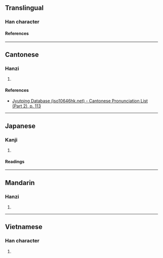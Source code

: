 {{character info/new}}
==Translingual==

===Han character===
{{Han char|rn=64|rad=手|as=05|sn=8|four=|canj=QMFM|ids=⿰扌丕}}

====References====
{{Han ref|kx=0424.010|dkj=11923|dj=0771.140|hdz=31849.050|uh=62B7}}

----

==Cantonese==

===Hanzi===
{{yue-hanzi|jyut=[[pei1]]|y=pei1}}

# {{defn|lang=yue|sort=手05}}

====References====
* [http://www.iso10646hk.net/jp/document/download.jsp Jyutping Database (iso10646hk.net) - Cantonese Pronunciation List (Part 2), p. 113]

----

==Japanese==

===Kanji===
{{ja-kanji|grade=|rs=手05}}

# {{defn|lang=ja|sort=手05}}

====Readings====
{{ja-readings
|on=ひ, び
|kun=ひらく
}}

----

==Mandarin==

===Hanzi===
{{cmn-hanzi|pin=[[pī]] ([[pi1]])|wg=p'i<sup>1</sup>}}

# {{defn|lang=cmn|sort=手05}}

----

==Vietnamese==

===Han character===
{{vi-readings|rs=手05|reading=phơ}}

# {{defn|lang=vi|sort=手05}}